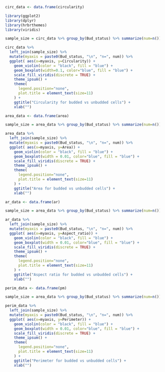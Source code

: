 
```{r}
circ_data <- data.frame(circularity)
```

```{r}
library(ggplot2)
library(dplyr)
library(hrbrthemes)
library(viridis)
```

```{r}
sample_size = circ_data %>% group_by(Bud_status) %>% summarize(num=n())

circ_data %>%
  left_join(sample_size) %>%
  mutate(myaxis = paste0(Bud_status, "\n", "n=", num)) %>%
  ggplot( aes(x=myaxis, y=Circularity)) +
    geom_violin(color = "black", fill = "blue") +
    geom_boxplot(width=0.1, color="blue", fill = "blue") +
    scale_fill_viridis(discrete = TRUE) +
    theme_ipsum() +
    theme(
      legend.position="none",
      plot.title = element_text(size=11)
    ) +
    ggtitle("Circularity for budded vs unbudded cells") +
    xlab("")
```


```{r}
area_data <- data.frame(area)
```

```{r}
sample_size = area_data %>% group_by(Bud_status) %>% summarize(num=n())

area_data %>%
  left_join(sample_size) %>%
  mutate(myaxis = paste0(Bud_status, "\n", "n=", num)) %>%
  ggplot( aes(x=myaxis, y=Area)) +
    geom_violin(color = "black", fill = "blue") +
    geom_boxplot(width = 0.01, color="blue", fill = "blue") +
    scale_fill_viridis(discrete = TRUE) +
    theme_ipsum() +
    theme(
      legend.position="none",
      plot.title = element_text(size=11)
    ) +
    ggtitle("Area for budded vs unbudded cells") +
    xlab("")
```



```{r}
ar_data <- data.frame(ar)
```

```{r}
sample_size = area_data %>% group_by(Bud_status) %>% summarize(num=n())

ar_data %>%
  left_join(sample_size) %>%
  mutate(myaxis = paste0(Bud_status, "\n", "n=", num)) %>%
  ggplot( aes(x=myaxis, y=Aspect_ratio)) +
    geom_violin(color = "black", fill = "blue") +
    geom_boxplot(width = 0.01, color="blue", fill = "blue") +
    scale_fill_viridis(discrete = TRUE) +
    theme_ipsum() +
    theme(
      legend.position="none",
      plot.title = element_text(size=11)
    ) +
    ggtitle("Aspect ratio for budded vs unbudded cells") +
    xlab("")
```


```{r}
perim_data <- data.frame(pm)
```

```{r}
sample_size = area_data %>% group_by(Bud_status) %>% summarize(num=n())

perim_data %>%
  left_join(sample_size) %>%
  mutate(myaxis = paste0(Bud_status, "\n", "n=", num)) %>%
  ggplot( aes(x=myaxis, y=Perimeter)) +
    geom_violin(color = "black", fill = "blue") +
    geom_boxplot(width = 0.01, color="blue", fill = "blue") +
    scale_fill_viridis(discrete = TRUE) +
    theme_ipsum() +
    theme(
      legend.position="none",
      plot.title = element_text(size=11)
    ) +
    ggtitle("Perimeter for budded vs unbudded cells") +
    xlab("")
```

